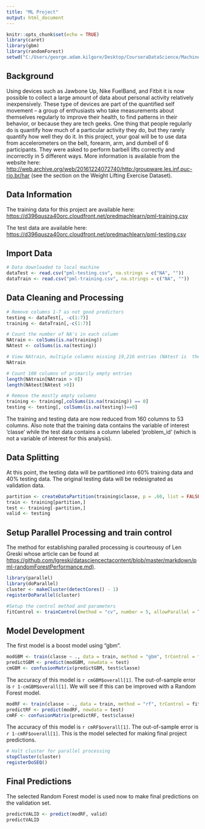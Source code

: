 ---
title: "ML Project"
output: html_document
---

```{r setup, include=FALSE}
knitr::opts_chunk$set(echo = TRUE)
library(caret)
library(gbm)
library(randomForest)
setwd("C:/Users/george.adam.kilgore/Desktop/CourseraDataScience/Machine Learning")
```

## Background
Using devices such as Jawbone Up, Nike FuelBand, and Fitbit it is now possible to collect a large amount of data about personal activity relatively inexpensively. These type of devices are part of the quantified self movement – a group of enthusiasts who take measurements about themselves regularly to improve their health, to find patterns in their behavior, or because they are tech geeks. One thing that people regularly do is quantify how much of a particular activity they do, but they rarely quantify how well they do it. In this project, your goal will be to use data from accelerometers on the belt, forearm, arm, and dumbell of 6 participants. They were asked to perform barbell lifts correctly and incorrectly in 5 different ways. More information is available from the website here: <http://web.archive.org/web/20161224072740/http:/groupware.les.inf.puc-rio.br/har> (see the section on the Weight Lifting Exercise Dataset).

## Data Information
The training data for this project are available here:
<https://d396qusza40orc.cloudfront.net/predmachlearn/pml-training.csv>

The test data are available here:
<https://d396qusza40orc.cloudfront.net/predmachlearn/pml-testing.csv>

## Import Data

```{r cache=TRUE}
# Data downloaded to local machine
dataTest <- read.csv("pml-testing.csv", na.strings = c("NA", ""))
dataTrain <- read.csv("pml-training.csv", na.strings = c("NA", ""))

```

## Data Cleaning and Processing

```{r }
# Remove columns 1-7 as not good predictors
testing <- dataTest[, -c(1:7)]
training <- dataTrain[,-c(1:7)]

# Count the number of NA's in each column
NAtrain <- colSums(is.na(training))
NAtest <- colSums(is.na(testing))

# View NAtrain, multiple columns missing 19,216 entries (NAtest is  the same)
NAtrain

# Count 100 columns of primarily empty entries
length(NAtrain[NAtrain > 0])
length(NAtest[NAtest >0])

# Remove the mostly empty columns
training <- training[,colSums(is.na(training)) == 0]
testing <- testing[, colSums(is.na(testing))==0]
```

The training and testing data are now reduced from 160 columns to 53 columns.  Also note that the training data contains the variable of interest 'classe' while the test data contains a column labeled 'problem_id' (which is not a variable of interest for this analysis).

## Data Splitting
At this point, the testing data will be partitioned into 60% training data and 40% testing data.  The original testing data will be redesignated as validation data.

```{r}
partition <- createDataPartition(training$classe, p = .60, list = FALSE)
train <- training[partition,]
test <- training[-partition,]
valid <- testing
```

## Setup Parallel Processing and train control
The method for establishing paralled processing is courteousy of Len Greski whose article can be found at  <https://github.com/lgreski/datasciencectacontent/blob/master/markdown/pml-randomForestPerformance.md)>.

```{r}
library(parallel)
library(doParallel)
cluster <- makeCluster(detectCores() - 1) 
registerDoParallel(cluster)

#Setup the control method and parameters
fitControl <- trainControl(method = "cv", number = 5, allowParallel = TRUE)
```

## Model Development
The first model is a boost model using "gbm".   

```{r results='hide', cache=TRUE}
modGBM <- train(classe ~ ., data = train, method = "gbm", trControl = fitControl)
predictGBM <- predict(modGBM, newdata = test)  
cmGBM <- confusionMatrix(predictGBM, test$classe)
```

The accuracy of this model is `r cmGBM$overall[1]`.  The out-of-sample error is `r 1-cmGBM$overall[1]`.  We will see if this can be improved with a Random Forest model.

```{r results='hide', cache=TRUE}
modRF <- train(classe ~ ., data = train, method = "rf", trControl = fitControl)
predictRF <- predict(modRF, newdata = test)
cmRF <- confusionMatrix(predictRF, test$classe) 
```

The accuracy of this model is `r cmRF$overall[1]`.  The out-of-sample error is `r 1-cmRF$overall[1]`.  This is the model selected for making final project predictions.

```{r}
# Halt cluster for parallel processing
stopCluster(cluster)
registerDoSEQ()
```

## Final Predictions
The selected Random Forest model is used now to make final predictions on the validation set.

```{r}
predictVALID <- predict(modRF, valid)
predictVALID
```




























